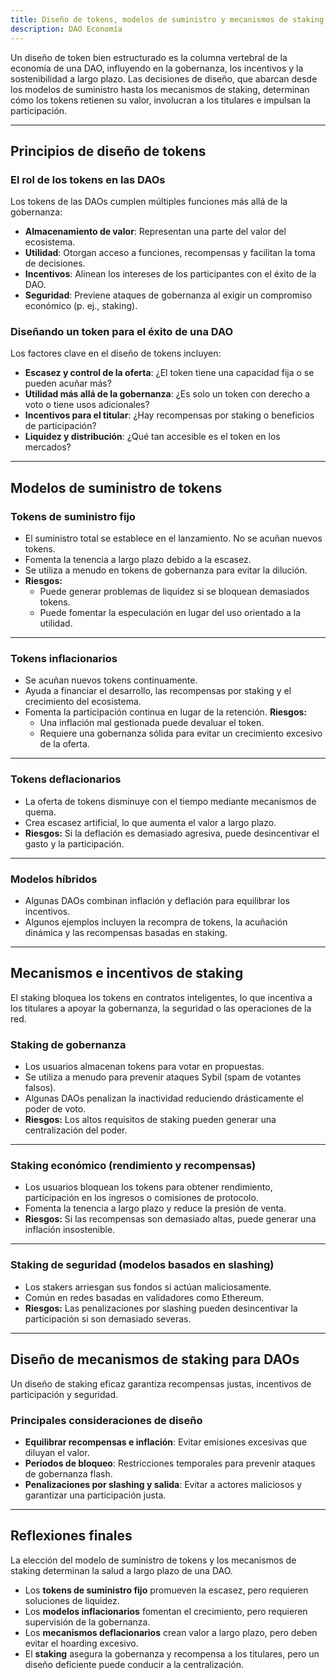 ```yaml
---
title: Diseño de tokens, modelos de suministro y mecanismos de staking
description: DAO Economía
---
```


Un diseño de token bien estructurado es la columna vertebral de la economía de una DAO, influyendo en la gobernanza, los incentivos y la sostenibilidad a largo plazo. Las decisiones de diseño, que abarcan desde los modelos de suministro hasta los mecanismos de staking, determinan cómo los tokens retienen su valor, involucran a los titulares e impulsan la participación. 

---

## **Principios de diseño de tokens**

### **El rol de los tokens en las DAOs**

Los tokens de las DAOs cumplen múltiples funciones más allá de la gobernanza:
- **Almacenamiento de valor**: Representan una parte del valor del ecosistema.
- **Utilidad**: Otorgan acceso a funciones, recompensas y facilitan la toma de decisiones.
- **Incentivos**: Alinean los intereses de los participantes con el éxito de la DAO. 
- **Seguridad**: Previene ataques de gobernanza al exigir un compromiso económico (p. ej., staking).

### **Diseñando un token para el éxito de una DAO**
Los factores clave en el diseño de tokens incluyen:
- **Escasez y control de la oferta**: ¿El token tiene una capacidad fija o se pueden acuñar más?
- **Utilidad más allá de la gobernanza**: ¿Es solo un token con derecho a voto o tiene usos adicionales?
- **Incentivos para el titular**: ¿Hay recompensas por staking o beneficios de participación?
- **Liquidez y distribución**: ¿Qué tan accesible es el token en los mercados?

---

## **Modelos de suministro de tokens**

### **Tokens de suministro fijo**
- El suministro total se establece en el lanzamiento. No se acuñan nuevos tokens.
- Fomenta la tenencia a largo plazo debido a la escasez.
- Se utiliza a menudo en tokens de gobernanza para evitar la dilución. 
- **Riesgos:**
  - Puede generar problemas de liquidez si se bloquean demasiados tokens.
  - Puede fomentar la especulación en lugar del uso orientado a la utilidad.

---

### **Tokens inflacionarios**
- Se acuñan nuevos tokens continuamente.
- Ayuda a financiar el desarrollo, las recompensas por staking y el crecimiento del ecosistema.
- Fomenta la participación continua en lugar de la retención.
**Riesgos:**
  - Una inflación mal gestionada puede devaluar el token.
  - Requiere una gobernanza sólida para evitar un crecimiento excesivo de la oferta.

---

### **Tokens deflacionarios**
- La oferta de tokens disminuye con el tiempo mediante mecanismos de quema.
- Crea escasez artificial, lo que aumenta el valor a largo plazo.
- **Riesgos:** Si la deflación es demasiado agresiva, puede desincentivar el gasto y la participación.

---

### **Modelos híbridos**
- Algunas DAOs combinan inflación y deflación para equilibrar los incentivos.
- Algunos ejemplos incluyen la recompra de tokens, la acuñación dinámica y las recompensas basadas en staking.

---

## **Mecanismos e incentivos de staking**

El staking bloquea los tokens en contratos inteligentes, lo que incentiva a los titulares a apoyar la gobernanza, la seguridad o las operaciones de la red.

### **Staking de gobernanza**
- Los usuarios almacenan tokens para votar en propuestas.
- Se utiliza a menudo para prevenir ataques Sybil (spam de votantes falsos).
- Algunas DAOs penalizan la inactividad reduciendo drásticamente el poder de voto.
- **Riesgos:** Los altos requisitos de staking pueden generar una centralización del poder.

---

### **Staking económico (rendimiento y recompensas)**
- Los usuarios bloquean los tokens para obtener rendimiento, participación en los ingresos o comisiones de protocolo.
- Fomenta la tenencia a largo plazo y reduce la presión de venta.
- **Riesgos:** Si las recompensas son demasiado altas, puede generar una inflación insostenible.

---

### **Staking de seguridad (modelos basados ​​en slashing)**
- Los stakers arriesgan sus fondos si actúan maliciosamente.
- Común en redes basadas en validadores como Ethereum.
- **Riesgos:** Las penalizaciones por slashing pueden desincentivar la participación si son demasiado severas.

---

## **Diseño de mecanismos de staking para DAOs**

Un diseño de staking eficaz garantiza recompensas justas, incentivos de participación y seguridad.

### **Principales consideraciones de diseño**
- **Equilibrar recompensas e inflación**: Evitar emisiones excesivas que diluyan el valor.
- **Períodos de bloqueo**: Restricciones temporales para prevenir ataques de gobernanza flash.
- **Penalizaciones por slashing y salida**: Evitar a actores maliciosos y garantizar una participación justa.

---

## **Reflexiones finales**

La elección del modelo de suministro de tokens y los mecanismos de staking determinan la salud a largo plazo de una DAO.

- Los **tokens de suministro fijo** promueven la escasez, pero requieren soluciones de liquidez.
- Los **modelos inflacionarios** fomentan el crecimiento, pero requieren supervisión de la gobernanza.
- Los **mecanismos deflacionarios** crean valor a largo plazo, pero deben evitar el hoarding excesivo.
- El **staking** asegura la gobernanza y recompensa a los titulares, pero un diseño deficiente puede conducir a la centralización.